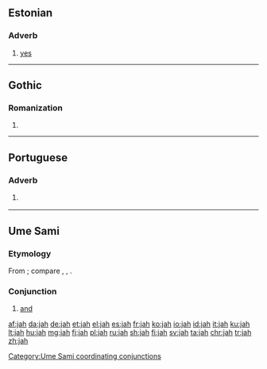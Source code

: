{{also|Jah}}
==Estonian==

===Adverb===
{{head|et|adverb}}

# [[yes]]

----

==Gothic==

===Romanization===
{{got-rom}}

# {{got-romanization of|𐌾𐌰𐌷}}

----

==Portuguese==

===Adverb===
{{pt-adv|-}}

# {{label|pt|Internet slang}} {{alternative spelling of|já|lang=pt}}

----

==Ume Sami==

===Etymology===
From {{etyl|gem-pro|sju}} {{m|gem-pro|*jahw||and}}; compare {{etyl|got|-}} {{m|got|𐌾𐌰𐌷}}, {{etyl|goh|-}} {{m|goh|ja}}, {{m|goh|joh}}.

===Conjunction===
{{head|sju|conjunction}}

# [[and]]

[[Category:Ume Sami coordinating conjunctions]]

[[af:jah]]
[[da:jah]]
[[de:jah]]
[[et:jah]]
[[el:jah]]
[[es:jah]]
[[fr:jah]]
[[ko:jah]]
[[io:jah]]
[[id:jah]]
[[it:jah]]
[[ku:jah]]
[[lt:jah]]
[[hu:jah]]
[[mg:jah]]
[[fj:jah]]
[[pl:jah]]
[[ru:jah]]
[[sh:jah]]
[[fi:jah]]
[[sv:jah]]
[[ta:jah]]
[[chr:jah]]
[[tr:jah]]
[[zh:jah]]